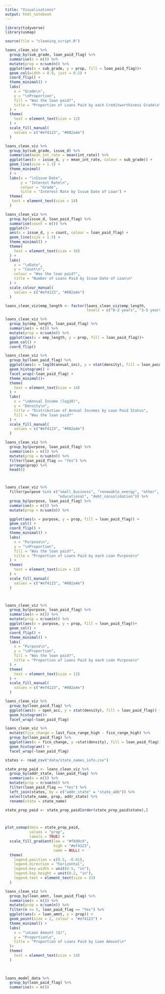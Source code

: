 ```yaml
---
title: "Visualisations"
output: html_notebook
---
```


```r
library(tidyverse)
library(usmap)
```


```r
source(file = "cleaning_script.R")
```

```r
loans_clean_viz %>% 
  group_by(sub_grade, loan_paid_flag) %>% 
  summarise(n = n()) %>% 
  mutate(prop = n/sum(n)) %>% 
  ggplot(aes(x = sub_grade, y = prop, fill = loan_paid_flag))+
  geom_col(width = 0.9, just = 0.5) +
  coord_flip() +
  theme_minimal() +
  labs(
    x = "Grade\n",
    y = "\nProportion",
    fill = "Was the loan paid?",
    title = "Proportion of Loans Paid by each Creditworthiness Grade\n"
  ) +
  theme(
    text = element_text(size = 12)
  ) +
  scale_fill_manual(
    values = c("#ef4123", "#002a4e")
  )

```


```r
loans_clean_viz %>% 
  group_by(sub_grade, issue_d) %>% 
  summarise(mean_int_rate = mean(int_rate)) %>% 
  ggplot(aes(x = issue_d, y = mean_int_rate, colour = sub_grade)) +
  geom_line(size = 1.1) +
  theme_minimal(
  ) +
  labs(x = "\nIssue Date",
       y = "Interest Rate\n",
       colour = "Grade",
       title = "Interest Rate by Issue Date of Loan") + 
  theme(
   text = element_text(size = 14)
  ) 
```

```r
loans_clean_viz %>% 
  group_by(issue_d, loan_paid_flag) %>% 
  summarise(count = n()) %>% 
  ggplot()+
  aes(x = issue_d, y = count, colour = loan_paid_flag) +
  geom_line(size = 1.5) +
  theme_minimal() +
  theme(
    text = element_text(size = 16)
  ) +
  labs(
    x = "\nDate",
    y = "Count\n",
    colour = "Was the loan paid?",
    title = "Number of Loans Paid by Issue Date of Loan\n"
  ) +
  scale_colour_manual(
    values = c("#ef4123", "#002a4e")
  )
```




```r
loans_clean_viz$emp_length <- factor(loans_clean_viz$emp_length, 
                                     levels = c("0-2 years", "3-5 years", "6-9 years", "10+ years"))

loans_clean_viz %>% 
  group_by(emp_length, loan_paid_flag) %>% 
  summarise(n = n()) %>% 
  mutate(prop = n/sum(n)) %>% 
  ggplot(aes(x = emp_length, y = prop, fill = loan_paid_flag))+
  geom_col() +
  coord_flip()
```




```r
loans_clean_viz %>% 
  group_by(loan_paid_flag) %>% 
  ggplot(aes(x = log10(annual_inc), y = stat(density), fill = loan_paid_flag))+
  geom_histogram() +
  facet_wrap(~loan_paid_flag) +
  theme_minimal()+
  theme(
    text = element_text(size = 14)
  ) +
  labs(
    x = "\nAnnual Income (log10)",
    y = "Density\n",
    title = "Distribution of Annual Incomes by Loan Paid Status",
    fill = "Was the loan paid?"
  ) +
  scale_fill_manual(
    values = c("#ef4123", "#002a4e")
  )
```



```r
loans_clean_viz %>% 
  group_by(purpose, loan_paid_flag) %>% 
  summarise(n = n()) %>% 
  mutate(prop = n/sum(n)) %>% 
  filter(loan_paid_flag == "Yes") %>% 
  arrange(prop) %>% 
  head(6)



loans_clean_viz %>% 
  filter(purpose %in% c("small_business", "renewable_energy", "other", 
                        "educational", "debt_consolidation")) %>% 
  group_by(purpose, loan_paid_flag) %>% 
  summarise(n = n()) %>% 
  mutate(prop = n/sum(n)) %>% 

  ggplot(aes(x = purpose, y = prop, fill = loan_paid_flag)) +
  geom_col() +
  coord_flip() +
  theme_minimal() +
  labs(
    x = "Purpose\n",
    y = "\nProportion",
    fill = "Was the loan paid?",
    title = "Proportion of Loans Paid by each Loan Purpose\n"
  ) +
  theme(
    text = element_text(size = 12)
  ) +
  scale_fill_manual(
    values = c("#ef4123", "#002a4e")
  )



loans_clean_viz %>% 
  group_by(purpose, loan_paid_flag) %>% 
  summarise(n = n()) %>% 
  mutate(prop = n/sum(n)) %>% 
  ggplot(aes(x = purpose, y = prop, fill = loan_paid_flag))+
  geom_col() +
  coord_flip() +
  theme_minimal() +
  labs(
    x = "Purpose\n",
    y = "\nProportion",
    fill = "Was the loan paid?",
    title = "Proportion of Loans Paid by each Loan Purpose\n"
  ) +
  theme(
    text = element_text(size = 12)
  ) +
  scale_fill_manual(
    values = c("#ef4123", "#002a4e")
  )


```

```r
loans_clean_viz %>% 
  group_by(loan_paid_flag) %>% 
  ggplot(aes(x = open_acc, y = stat(density), fill = loan_paid_flag)) +
  geom_histogram()+
  facet_wrap(~loan_paid_flag) 
```


```r
loans_clean_viz %>% 
  mutate(fico_change = last_fico_range_high - fico_range_high) %>% 
  group_by(loan_paid_flag) %>% 
  ggplot(aes(x = fico_change, y =stat(density), fill = loan_paid_flag)) +
  geom_histogram() +
  facet_wrap(~loan_paid_flag)
```



```r
states <- read_csv("data/state_names_info.csv")
```


```r
state_prop_paid <- loans_clean_viz %>% 
  group_by(addr_state, loan_paid_flag) %>% 
  summarise(n = n()) %>% 
  mutate(prop = n/sum(n)) %>% 
  filter(loan_paid_flag == "Yes") %>% 
  left_join(states, by = c("addr_state" = "state_abb")) %>% 
  select(state_name, prop, addr_state) %>% 
  rename(state = state_name)

state_prop_paid <- state_prop_paid[order(state_prop_paid$state),] 



plot_usmap(data = state_prop_paid,
           values = "prop",
           labels = TRUE) +
  scale_fill_gradient(low = "#f8d0c9",
                      high = "#ef4123",
                      name = NULL) +
  theme(
    legend.position = c(0.5, -0.01),
    legend.direction = "horizontal",
    legend.key.width = unit(0.5, "in"),
    legend.key.height = unit(0.2, "in"),
    legend.text = element_text(size = 15)
  )
```



```r
loans_clean_viz %>% 
  group_by(loan_amnt, loan_paid_flag) %>% 
  summarise(n = n()) %>% 
  mutate(prop = n/sum(n)) %>% 
  filter(n >= 5, loan_paid_flag == "Yes") %>% 
  ggplot(aes(x = loan_amnt, y = prop)) +
  geom_point(size = 2, colour = "#ef4123") +
  theme_minimal() +
  labs(
    x = "\nLoan Amount ($)",
    y = "Proportion\n",
    title = "Proportion of Loans Paid by Loan Amount\n"
  )+
  theme(
    text = element_text(size = 14)
  ) 
  
  
```

```r
loans_model_data %>% 
  group_by(loan_paid_flag) %>% 
  summarise(n = n())
```







